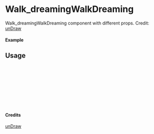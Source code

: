 
<Meta of={Walk_dreamingWalkDreaming} title="unDraw/Walk_dreamingWalkDreaming" />

# Walk_dreamingWalkDreaming

Walk_dreamingWalkDreaming component with different props.
Credit: [unDraw](https://undraw.co/illustrations)

#### Example

<Canvas of={Walk_dreamingWalkDreaming.Primary} />

## Usage

```ts
import { Walk_dreamingWalkDreaming } from "yadl-ui";

const Example = () => {
  return (
      <Walk_dreamingWalkDreaming />
  );
};

export default Example;
```

#### Credits
[unDraw](https://undraw.co/illustrations)
